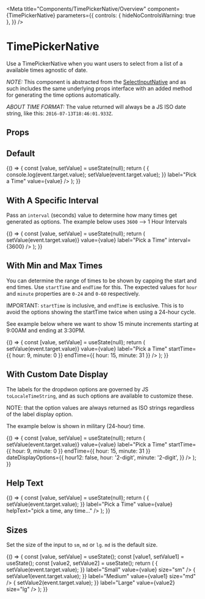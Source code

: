 
<Meta
  title="Components/TimePickerNative/Overview"
  component={TimePickerNative}
  parameters={{
    controls: { hideNoControlsWarning: true },
  }}
/>

# TimePickerNative

Use a TimePickerNative when you want users to select from a list of a available times agnostic of date.

_NOTE:_ This component is abstracted from the [SelectInputNative](?path=/docs/components-selectinputnative-overview--default-story)
and as such includes the same underlying props interface with an added method for generating the time options automatically.

_ABOUT TIME FORMAT:_ The value returned will always be a JS ISO date string, like this: `2016-07-13T18:46:01.933Z`.

## Props

<ArgsTable of={TimePickerNative} />

## Default

<Canvas>
  <Story name="Default">
    {() => {
      const [value, setValue] = useState(null);
      return (
        <Box>
          <TimePickerNative
            id="defaultTimePickerNative"
            name="defaultTimePickerNative"
            onChange={event => {
              console.log(event.target.value);
              setValue(event.target.value);
            }}
            label="Pick a Time"
            value={value}
          />
        </Box>
      );
    }}
  </Story>
</Canvas>

## With A Specific Interval

Pass an `interval` (seconds) value to determine how many times get generated as options.
The example below uses `3600` --> 1 Hour Intervals

<Canvas>
  <Story name="With Interval">
    {() => {
      const [value, setValue] = useState(null);
      return (
        <Box>
          <TimePickerNative
            id="intervalTimePickerNative"
            name="intervalTimePickerNative"
            onChange={event => setValue(event.target.value)}
            value={value}
            label="Pick a Time"
            interval={3600}
          />
        </Box>
      );
    }}
  </Story>
</Canvas>

## With Min and Max Times

You can determine the range of times to be shown by capping the start and end times.
Use `startTime` and `endTime` for this. The expected values for `hour` and `minute` properties
are `0-24` and `0-60` respectively.

IMPORTANT: `startTime` is inclusive, and `endTime` is exclusive. This is to avoid
the options showing the startTime twice when using a 24-hour cycle.

See example below where we want to show 15 minute increments starting at 9:00AM and ending at 3:30PM.

<Canvas>
  <Story name="With Start and End">
    {() => {
      const [value, setValue] = useState(null);
      return (
        <Box>
          <TimePickerNative
            id="startEnd"
            name="startEnd"
            onChange={event => setValue(event.target.value)}
            value={value}
            label="Pick a Time"
            startTime={{ hour: 9, minute: 0 }}
            endTime={{ hour: 15, minute: 31 }}
          />
        </Box>
      );
    }}
  </Story>
</Canvas>

## With Custom Date Display

The labels for the dropdwon options are governed by JS `toLocaleTimeString`, and as such
options are available to customize these.

NOTE: that the option values are always returned as ISO strings regardless of the label display option.

The example below is shown in military (24-hour) time.

<Canvas>
  <Story name="With Custom Date">
    {() => {
      const [value, setValue] = useState(null);
      return (
        <Box>
          <TimePickerNative
            id="customDate"
            name="customDate"
            onChange={event => setValue(event.target.value)}
            value={value}
            label="Pick a Time"
            startTime={{ hour: 9, minute: 0 }}
            endTime={{ hour: 15, minute: 31 }}
            dateDisplayOptions={{
              hour12: false,
              hour: '2-digit',
              minute: '2-digit',
            }}
          />
        </Box>
      );
    }}
  </Story>
</Canvas>

## Help Text

<Canvas>
  <Story name="Help Text">
    {() => {
      const [value, setValue] = useState(null);
      return (
        <Box>
          <TimePickerNative
            id="helpText"
            name="helpText"
            onChange={event => {
              setValue(event.target.value);
            }}
            label="Pick a Time"
            value={value}
            helpText="pick a time, any time..."
          />
        </Box>
      );
    }}
  </Story>
</Canvas>

## Sizes

Set the size of the input to `sm`, `md` or `lg`. `md` is the default size.

<Canvas>
  <Story name="Size">
    {() => {
      const [value, setValue] = useState();
      const [value1, setValue1] = useState();
      const [value2, setValue2] = useState();
      return (
        <Box gap="md">
          <TimePickerNative
            id="smTimePickerNative"
            name="smTimePickerNative"
            onChange={event => {
              setValue(event.target.value);
            }}
            label="Small"
            value={value}
            size="sm"
          />
          <TimePickerNative
            id="mdTimePickerNative"
            name="mdTimePickerNative"
            onChange={event => {
              setValue1(event.target.value);
            }}
            label="Medium"
            value={value1}
            size="md"
          />
          <TimePickerNative
            id="lgTimePickerNative"
            name="lgTimePickerNative"
            onChange={event => {
              setValue2(event.target.value);
            }}
            label="Large"
            value={value2}
            size="lg"
          />
        </Box>
      );
    }}
  </Story>
</Canvas>
